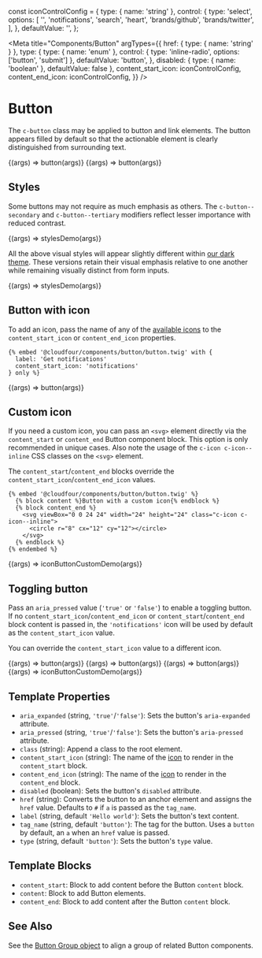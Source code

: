 const iconControlConfig = {
  type: { name: 'string' },
  control: {
    type: 'select',
    options: [
      '',
      'notifications',
      'search',
      'heart',
      'brands/github',
      'brands/twitter',
    ],
  },
  defaultValue: '',
};

<Meta
  title="Components/Button"
  argTypes={{
    href: { type: { name: 'string' } },
    type: {
      type: { name: 'enum' },
      control: { type: 'inline-radio', options: ['button', 'submit'] },
      defaultValue: 'button',
    },
    disabled: { type: { name: 'boolean' }, defaultValue: false },
    content_start_icon: iconControlConfig,
    content_end_icon: iconControlConfig,
  }}
/>

# Button

The `c-button` class may be applied to button and link elements. The button appears filled by default so that the actionable element is clearly distinguished from surrounding text.

<Canvas>
  <Story name="Button Element" args={{ label: 'Button', href: false }}>
    {(args) => button(args)}
  </Story>
  <Story name="Link Element" args={{ label: 'Link', tagName: 'a' }}>
    {(args) => button(args)}
  </Story>
</Canvas>

## Styles

Some buttons may not require as much emphasis as others. The `c-button--secondary` and `c-button--tertiary` modifiers reflect lesser importance with reduced contrast.

<Canvas>
  <Story name="Styles">{(args) => stylesDemo(args)}</Story>
</Canvas>

All the above visual styles will appear slightly different within [our dark theme](/docs/design-themes--dark). These versions retain their visual emphasis relative to one another while remaining visually distinct from form inputs.

<Canvas>
  <Story name="Styles (Dark)" parameters={{ theme: 't-dark' }}>
    {(args) => stylesDemo(args)}
  </Story>
</Canvas>

## Button with icon

To add an icon, pass the name of any of the [available icons](/docs/design-icons--page)
to the `content_start_icon` or `content_end_icon` properties.

```twig
{% embed '@cloudfour/components/button/button.twig' with {
  label: 'Get notifications'
  content_start_icon: 'notifications'
} only %}
```

<Canvas>
  <Story
    name="Icon"
    args={{
      content_start_icon: 'notifications',
      label: 'Get notifications',
    }}
  >
    {(args) => button(args)}
  </Story>
</Canvas>

## Custom icon

If you need a custom icon, you can pass an `<svg>` element directly via the
`content_start` or `content_end` Button component block. This option is only
recommended in unique cases. Also note the usage of the `c-icon c-icon--inline`
CSS classes on the `<svg>` element.

The `content_start`/`content_end` blocks override the
`content_start_icon`/`content_end_icon` values.

```twig
{% embed '@cloudfour/components/button/button.twig' %}
  {% block content %}Button with a custom icon{% endblock %}
  {% block content_end %}
    <svg viewBox="0 0 24 24" width="24" height="24" class="c-icon c-icon--inline">
      <circle r="8" cx="12" cy="12"></circle>
    </svg>
  {% endblock %}
{% endembed %}
```

<Canvas>
  <Story name="Custom Icon">{(args) => iconButtonCustomDemo(args)}</Story>
</Canvas>

## Toggling button

Pass an `aria_pressed` value (`'true'` or `'false'`) to enable a toggling button. If no `content_start_icon`/`content_end_icon` or `content_start`/`content_end` block content is passed in, the `'notifications'` icon will be used by default as the `content_start_icon` value.

You can override the `content_start_icon` value to a different icon.

<Canvas>
  <Story
    name="Toggling Button"
    args={{
      aria_pressed: 'true',
    }}
  >
    {(args) => button(args)}
  </Story>
  <Story
    name="Secondary Toggling Button"
    args={{
      class: 'c-button--secondary',
      aria_pressed: 'true',
    }}
  >
    {(args) => button(args)}
  </Story>
  <Story
    name="Tertiary Toggling Button"
    args={{
      class: 'c-button--tertiary',
      aria_pressed: 'true',
    }}
  >
    {(args) => button(args)}
  </Story>
  <Story name="Custom Icon Toggling Button" args={{ aria_pressed: 'true' }}>
    {(args) => iconButtonCustomDemo(args)}
  </Story>
</Canvas>

## Template Properties

- `aria_expanded` (string, `'true'`/`'false'`): Sets the button's `aria-expanded` attribute.
- `aria_pressed` (string, `'true'`/`'false'`): Sets the button's `aria-pressed` attribute.
- `class` (string): Append a class to the root element.
- `content_start_icon` (string): The name of the [icon](/docs/design-icons--page) to render in the `content_start` block.
- `content_end_icon` (string): The name of the [icon](/docs/design-icons--page) to render in the `content_end` block.
- `disabled` (boolean): Sets the button's `disabled` attribute.
- `href` (string): Converts the button to an anchor element and assigns the `href` value. Defaults to `#` if `a` is passed as the `tag_name`.
- `label` (string, default `'Hello world'`): Sets the button's text content.
- `tag_name` (string, default `'button'`): The tag for the button. Uses a `button` by default, an `a` when an `href` value is passed.
- `type` (string, default `'button'`): Sets the button's `type` value.

## Template Blocks

- `content_start`: Block to add content before the Button `content` block.
- `content`: Block to add Button elements.
- `content_end`: Block to add content after the Button `content` block.

## See Also

See the [Button Group object](/docs/objects-button-group--default-story) to align a group of related Button components.
